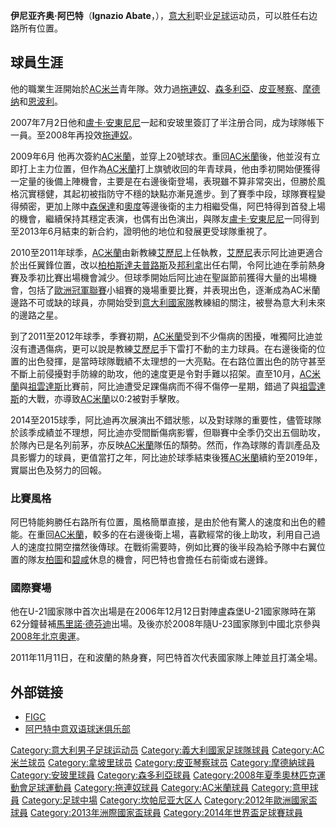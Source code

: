 {{noteta
|G1=意甲
|T=zh-hans:伊尼亚齐奥·阿巴特;zh-hk:伊拿斯奧·阿比迪;zh-tw:伊尼亞齊奧·阿巴特;
|1=zh-hans:伊尼亚齐奥·阿巴特;zh-hk:伊拿斯奧·阿比迪;zh-tw:伊尼亞齊奧·阿巴特;
|2=zh-hans:阿巴特;zh-hk:阿比迪;zh-tw:阿巴特;
}}
{{Infobox football biography
| name               = 伊尼亚齐奥·阿巴特<br />Ignazio Abate
| image              = Ignazio Abate and Jordi Alba Euro 2012 final (cropped).JPG
| fullname           = Ignazio Abate
| birth_date         = {{Birth date and age|1986|11|12|df=y}}
| birth_place        = 意大利[[圣阿加塔德戈蒂|圣阿加塔德戈蒂]]
| height             = 1.80 m
| currentclub        = 
| clubnumber         = 
| position = [[前锋_(足球)|右边锋]]、[[中場|右边前卫]]、[[右后卫|右后卫]]
| youthyears = 1999–2004
| youthclubs = [[AC米兰|AC米兰]]
| years1 = 2003–2007  |clubs1 = [[AC米兰|AC米兰]]                  |caps1 = 0   |goals1 = 0
| years2 = 2004–2005  |clubs2 = → [[那不勒斯足球俱乐部|那不勒斯]] (租借)     |caps2 = 29  |goals2 = 2
| years3 = 2005–2006  |clubs3 = → [[皮亚琴察足球俱乐部|皮亚琴察]] (租借) |caps3 = 13  |goals3 = 0
| years4 = 2006–2007  |clubs4 = → [[摩德纳足球俱乐部|摩德纳]] (租借)       |caps4 = 38  |goals4 = 1
| years5 = 2007–2008  |clubs5 = [[恩波利足球俱乐部|恩波利]]                |caps5 = 24  |goals5 = 1
| years6 = 2008–2009  |clubs6 = [[拖連奴足球會|拖連奴]]                |caps6 = 25  |goals6 = 1
| years7 = 2009–2019      |clubs7 = [[AC米兰|AC米兰]]                  |caps7 = 243 |goals7 = 3
| nationalyears1= 2003–2004
| nationalyears2= 2005
| nationalyears3= 2005–2006
| nationalyears4= 2006–2008
| nationalteam1= {{fbu|18|ITA}}U18	| nationalcaps1=3		| nationalgoals1=0
| nationalteam2= {{fbu|19|ITA}}U19	| nationalcaps2=2		| nationalgoals2=1
| nationalteam3= {{fbu|20|ITA}}U20	| nationalcaps3=6		| nationalgoals3=0
| nationalteam4= {{fbu|21|ITA}}U21	| nationalcaps4=10		| nationalgoals4=1
| nationalyears5 = 2008
|nationalteam5 = [[奥林匹克运动会意大利代表团|意大利國奥隊]]              |nationalcaps5 = 8   |nationalgoals5 = 1
| nationalyears6 = 2011–2015
|nationalteam6 = [[意大利國家足球隊|意大利]]               |nationalcaps6 = 22  |nationalgoals6 = 1
| pcupdate = 2015年1月14日
| ntupdate = 2014年6月20日
}}
{{不是|海德尔·阿巴迪}}
'''伊尼亚齐奥·阿巴特'''（'''Ignazio Abate'''，{{bd|1986年|11月12日|catidx=Abate, Ignazio}}），[[意大利|意大利]]职业[[足球|足球]]运动员，可以胜任右边路所有位置。

== 球員生涯 ==
他的職業生涯開始於[[AC米兰|AC米兰]]青年隊。效力過[[那不勒斯足球俱樂部|拖連奴]]、[[森多利亞足球俱樂部|森多利亞]]、[[皮亚琴察足球俱乐部|皮亚琴察]]、[[摩德纳足球俱乐部|摩德纳]]和[[安玻里足球俱樂部|恩波利]]。

2007年7月2日他和[[盧卡·安東尼尼|盧卡·安東尼尼]]一起和安玻里簽訂了半注册合同，成为球隊帳下一員。至2008年再投效[[都靈足球俱乐部|拖連奴]]。

2009年6月 他再次簽約[[AC米蘭|AC米蘭]]，並穿上20號球衣。重回[[AC米蘭|AC米蘭]]後，他並沒有立即打上主力位置，但作為[[AC米蘭|AC米蘭]]打上旗號收回的年青球員，他由季初開始便獲得一定量的後備上陣機會，主要是在右邊後衛登場，表現雖不算非常突出，但勝於風格沉實穩健，其起初被指防守不穩的缺點亦漸見進步。到了賽季中段，球隊賽程變得頻密，更加上隊中[[森保達|森保達]]和[[奧度|奧度]]等邊後衛的主力相繼受傷，阿巴特得到首發上場的機會，繼續保持其穩定表演，也偶有出色演出，與隊友[[盧卡·安東尼尼|盧卡·安東尼尼]]一同得到至2013年6月結束的新合約，證明他的地位和發展更受球隊重視了。

2010至2011年球季，[[AC米蘭|AC米蘭]]由新教練[[艾歷尼|艾歷尼]]上任執教，[[艾歷尼|艾歷尼]]表示阿比迪更適合於出任翼鋒位置，改以[[柏柏斯達夫普路斯|柏柏斯達夫普路斯]]及[[邦利拿|邦利拿]]出任右閘，令阿比迪在季前熱身賽及季初比賽出場機會減少。但球季開始后阿比迪在聖誕節前獲得大量的出場機會，包括了[[歐洲冠軍聯賽|歐洲冠軍聯賽]]小組賽的幾場重要比賽，并表現出色，逐漸成為AC米蘭邊路不可或缺的球員，亦開始受到[[意大利國家足球隊|意大利國家隊]]教練組的關注，被譽為意大利未來的邊路之星。

到了2011至2012年球季，季賽初期，[[AC米蘭|AC米蘭]]受到不少傷病的困擾，唯獨阿比迪並沒有遭遇傷病，更可以說是教練[[艾歷尼|艾歷尼]]手下雷打不動的主力球員。在右邊後衛的位置的出色發揮，是當時球隊戰績不太理想的一大亮點。在右路位置出色的防守甚至不斷上前侵擾對手防線的助攻，他的速度更是令對手難以招架。直至10月，[[AC米蘭|AC米蘭]]與[[祖雲達斯|祖雲達斯]]比賽前，阿比迪遭受足踝傷病而不得不傷停一星期，錯過了與[[祖雲達斯|祖雲達斯]]的大戰，亦導致[[AC米蘭|AC米蘭]]以0:2被對手擊敗。

2014至2015球季，阿比迪再次展演出不錯狀態，以及對球隊的重要性，儘管球隊於該季成績並不理想，阿比迪亦受間斷傷病影響，但聯賽中全季仍交出五個助攻，於隊內已是名列前茅，亦反映[[AC米蘭|AC米蘭]]隊伍的頹勢。然而，作為球隊的青訓產品及具影響力的球員，更值當打之年，阿比迪於球季結束後獲[[AC米蘭|AC米蘭]]續約至2019年，實屬出色及努力的回報。

=== 比賽風格 ===
阿巴特能夠勝任右路所有位置，風格簡單直接，是由於他有驚人的速度和出色的體能。在重回[[AC米蘭|AC米蘭]]，較多的在右邊後衛上場，喜歡經常的後上助攻，利用自己過人的速度拉開空擋然後傳球。在戰術需要時，例如比賽的後半段為給予隊中右翼位置的隊友[[柏圖|柏圖]]和[[碧咸|碧咸]]休息的機會，阿巴特也會擔任右前衛或右邊鋒。

=== 國際賽場 ===
他在U-21國家隊中首次出場是在2006年12月12日對陣盧森堡U-21國家隊時在第62分鐘替補[[馬里諾·德芬迪|馬里諾·德芬迪]]出場。及後亦於2008年隨U-23國家隊到中國北京參與[[2008年北京奧運|2008年北京奧運]]。

2011年11月11日，在和波蘭的熱身賽，阿巴特首次代表國家隊上陣並且打滿全場。

== 外部链接 ==
* [https://web.archive.org/web/20120205141922/http://www.figc.it/nazionali/DettaglioConvocato?codiceConvocato=2746 FIGC] {{it icon}}
* [https://web.archive.org/web/20130704193956/http://www.ignazioabate.fan-club.it/ 阿巴特中意双语球迷俱乐部] {{it icon}}

{{Navboxes colour
|title=意大利參賽名單
|bg= #0066bc
|fg= #FFFFFF
|bordercolor= silver
|list1=
{{2008年奧運會男子足球意大利參賽名單}}
{{2009年歐洲U21足球錦標賽意大利U21參賽名單}}
{{2012年欧洲足球锦标赛意大利参赛名单}}
{{2013年聯合會盃足球賽意大利參賽名單}}
{{2014年世界盃足球賽意大利參賽名單}}
}}

{{DEFAULTSORT:Abate, Ignazio}}
[[Category:意大利男子足球运动员|Category:意大利男子足球运动员]]
[[Category:義大利國家足球隊球員|Category:義大利國家足球隊球員]]
[[Category:AC米兰球员|Category:AC米兰球员]]
[[Category:拿坡里球员|Category:拿坡里球员]]
[[Category:皮亚琴察球员|Category:皮亚琴察球员]]
[[Category:摩德納球員|Category:摩德納球員]]
[[Category:安玻里球員|Category:安玻里球員]]
[[Category:森多利亞球員|Category:森多利亞球員]]
[[Category:2008年夏季奧林匹克運動會足球運動員|Category:2008年夏季奧林匹克運動會足球運動員]]
[[Category:拖連奴球員|Category:拖連奴球員]]
[[Category:AC米蘭球員|Category:AC米蘭球員]]
[[Category:意甲球員|Category:意甲球員]]
[[Category:足球中場|Category:足球中場]]
[[Category:坎帕尼亚大区人|Category:坎帕尼亚大区人]]
[[Category:2012年歐洲國家盃球員|Category:2012年歐洲國家盃球員]]
[[Category:2013年洲際國家盃球員|Category:2013年洲際國家盃球員]]
[[Category:2014年世界盃足球賽球員|Category:2014年世界盃足球賽球員]]